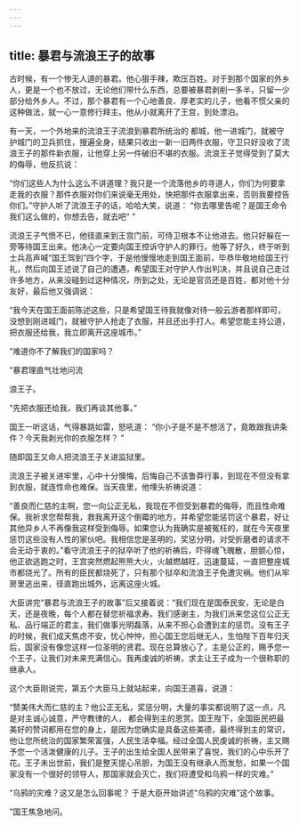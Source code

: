 ```yaml
---
---
---
```

title: 暴君与流浪王子的故事
---



古时候，有一个惨无人道的暴君。他心狠手辣，欺压百姓。对于到那个国家的外乡人，更是一个也不放过，无论他们带什么东西，总要被暴君剥削一多半，只留一少部分给外乡人。不过，那个暴君有一个心地善良、厚老实的儿子，他看不惯父亲的这种做法，就一心一意修行拜主。他从小就离开了王宫，到处漂泊。

有一天，一个外地来的流浪王子流浪到暴君所统治的
都城，他一进城门，就被守护城门的卫兵抓住，搜遍全身，结果只收出一新一旧两件衣服，守卫只好没收了流浪王子的那件新衣服，让他穿上另一件破旧不堪的衣服。流浪王子觉得受到了莫大的侮辱，他反抗说：

“你们这些人为什么这么不讲道理？我只是一个流落他乡的寻道人，你们为何要拿走我的衣服？那件衣服对你们来说毫无用处，快把那件衣服拿出来，否则我要控告你们。”守护人听了流浪王子的话，哈哈大笑，说道：
“你去哪里告呢？是国王命令我们这么做的，你想去告，就去吧"
”

流浪王子气愤不已，他径直来到王宫门前，可侍卫根本不让他进去。他只好躲在一旁等待国王出来。他决心一定要向国王控诉守护人的罪行。他等了好久，终于听到士兵高声喊“国王驾到”四个字，于是他慢慢地走到国王面前，毕恭毕敬地给国王行礼，然后向国王述说了自己的遭遇，希望国王对守护人作出判决，并且说自己走过许多地方，从来没碰到过这种情况，所到之处，无论是官员还是百姓，都对他十分友好，最后他又强调说：

“我今天在国王面前陈述这些，只是希望国王待我就像对待一般云游者那样即可，没想到刚进城门，就被守护人抢走了衣服，并且还出手打人。希望您能主持公道，把衣服还给我，我立即离开这座城市。”

“难道你不了解我们的国家吗？

”暴君理直气壮地问流

浪王子。

“先把衣服还给我，我们再谈其他事。”

国王一听这话，气得暴跳如雷，怒吼道：
“你小子是不是不想活了，竟敢跟我讲条件？今天我剥光你的衣服怎样？
”



随即国王又命人把流浪王子关进监狱里。

流浪王子被关进牢里，心中十分懊悔，后悔自己不该鲁莽行事，到现在不但没有拿到衣服，就连性命也难保。当天夜里，他埋头祈祷说道：

“善良而仁慈的主啊，您一向公正无私，我现在不但受到暴君的侮辱，而且性命难保。我祈求您帮帮我，救我离开这个倒霉的地方，并希望您能惩罚这个暴君，好让其他异乡人不再像我这样受到侮辱。如果您认为我确实是被冤枉的，就在今天夜里惩罚这些没有人性的家伙吧。我相信您是圣明的，奖惩分明，对受折磨者的请求不会无动于衷的。”看守流浪王子的狱卒听了他的祈祷后，吓得魂飞魄散，胆颤心惊，他正欲逃跑之时，王宫突然燃起熊熊大火，火越燃越旺，迅速蔓延，一直把整座城市都烧光了。所有的臣民都烧死了，只有那个狱卒和流浪王子免遭灾祸。他们从牢房里逃出来，径直跑出城外，远离这座火城。

大臣讲完“暴君与流浪王子的故事”后又接着说：“我们现在是国泰民安，无论是白天，还是夜晚，每个人都在替您祈福求寿。我们感谢主，为我们派来您这位公正无私、品行端正的君主，我们做事光明磊落，从来不担心会遭到主的惩罚。没有王子的时候，我们成天焦虑不安，忧心忡忡，担心国王您后继无人，生怕陛下百年归天后，国家没有像您这样一位圣明的贤君。现在总算放心了，主是公正的，赐予您一个王子，让我们对未来充满信心。我再虔诚的祈祷，求主让王子成为一个很称职的继承人。

这个大臣刚说完，第五个大臣马上就站起来，向国王道喜，说道：

“赞美伟大而仁慈的主？他公正无私，奖惩分明，大量的事实都说明了这一点，凡是对主诚心诚意，严守教律的人，
都会得到主的恩赏。国王陛下，全国臣民把最美好的赞词都用在您的身上，是因为您确实是具备这些美德，最终得到主的常识，他让您所统治的国家繁荣富强，人民生活幸福。经过全国人民虔诚的祈祷，主又赐予您一个活泼健康的儿子。王子的出生给全国人民带来了喜悦，我们的心中乐开了花。王子未出世前，我们是整天提心吊胆，为国王没有继承人而发愁，如果一个国家没有一个很好的领导人，那国家就会灭亡，我们将遭受和乌鸦一样的灾难。”

“乌鸦的灾难？这又是怎么回事呢？
于是大臣开始讲述“乌鸦的灾难”这个故事。

”国王焦急地问。